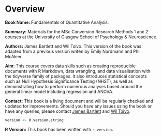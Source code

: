 # Overview {.unnumbered}

**Book Name:** Fundamentals of Quantitative Analysis.

**Summary:** Materials for the MSc Conversion Research Methods 1 and 2 courses at the University of Glasgow School of Psychology & Neuroscience. 

**Authors:** James Bartlett and Wil Toivo. This version of the book was adapted from a previous version writen by Emily Nordmann and Phil McAleer. 

**Aim:** This course covers data skills such as creating reproducible documents with R Markdown, data wrangling, and data visualisation with the tidyverse family of packages. It also introduces statistical concepts such as Null Hypothesis Significance Testing (NHST), as well as demonstrating how to perform numerous analyses based around the general linear model including regression and ANOVA.

**Contact:** This book is a living document and will be regularly checked and updated for improvements. Should you have any issues using the book or have any queries, please contact [James Bartlett](mailto:james.bartlett@glasgow.ac.uk) and [Wil Toivo](mailto:wilhelmiina.toivo@glasgow.ac.uk).

```r
version <- R.version.string
```

**R Version:** This book has been written with `r version`.


